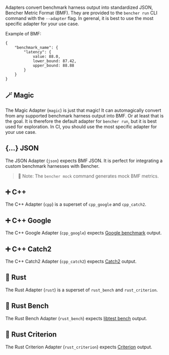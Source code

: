 Adapters convert benchmark harness output into standardized JSON, Bencher Metric Format (BMF).
They are provided to the `bencher run` CLI command with the `--adapter` flag.
In gerenal, it is best to use the most specific adapter for your use case.

Example of BMF:

```
{
    "benchmark_name": {
        "latency": {
            value: 88.0,
            lower_bound: 87.42,
            upper_bound: 88.88
        }
    }
}
```

## 🪄 Magic

The Magic Adapter (`magic`) is just that magic!
It can automagically convert from any supported benchmark harness output into BMF.
Or at least that is the goal.
It is therefore the default adapter for `bencher run`,
but it is best used for exploration.
In CI, you should use the most specific adapter for your use case.

## \{...\} JSON

The JSON Adapter (`json`) expects BMF JSON.
It is perfect for integrating a custom benchmark harnesses with Bencher.

> 🐰 Note: The `bencher mock` command generates mock BMF metrics.

## ➕ C++

The C++ Adapter (`cpp`) is a superset of `cpp_google` and `cpp_catch2`.

## ➕ C++ Google

The C++ Google Adapter (`cpp_google`) expects [Google benchmark](https://github.com/google/benchmark) output.

## ➕ C++ Catch2

The C++ Catch2 Adapter (`cpp_catch2`) expects [Catch2](https://github.com/catchorg/Catch2) output.

## 🦀 Rust

The Rust Adapter (`rust`) is a superset of `rust_bench` and `rust_criterion`.

## 🦀 Rust Bench

The Rust Bench Adapter (`rust_bench`) expects [libtest bench](https://doc.rust-lang.org/rustc/tests/index.html#benchmarks) output.

## 🦀 Rust Criterion

The Rust Criterion Adapter (`rust_criterion`) expects [Criterion](https://docs.rs/criterion/latest/criterion/) output.
